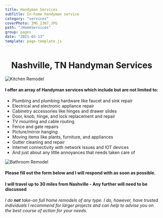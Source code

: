 ```yaml
---
title: Handyman Services
subTitle: In-home handyman service
category: "services"
coverPhoto: IMG_2367.JPG
path: "/HomeServices"
group: pages
date: "2021-03-13"
template: page-template.js
---
```


<center>

# Nashville, TN Handyman Services

</center>


![Kitchen Remodel](IMG_2367.JPG)

#### I offer an array of Handyman services which include but are not limited to:

- Plumbing and plumbing hardware like faucet and sink repair
- Electrical and electronic appliance repair
- Cabinetry accessories like hinges and drawer slides
- Door, knob, hinge, and lock replacement and repair
- TV mounting and cable routing
- Fence and gate repairs
- Picture/mirror hanging
- Moving items like plants, furniture, and appliances
- Gutter cleaning and repair
- Internet connectivity with network issues and IOT devices
- And just about any little annoyances that needs taken care of

![Bathroom Remodel](IMG_3387.JPG)

#### Please fill out the form below and I will respond with as soon as possible.

<HomeRequestForm />

#### I will travel up to 30 miles from Nashville - Any further will need to be discussed

*I do* ***not*** *take-on full home remodels of any type. I do, however, have trusted individuals I recommend for larger projects and can help to advise you on the best course of action for your needs.*

